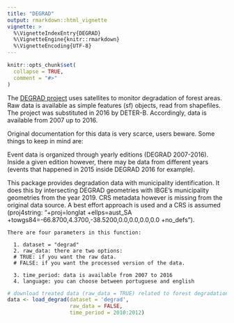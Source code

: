 ```yaml
---
title: "DEGRAD"
output: rmarkdown::html_vignette
vignette: >
  %\VignetteIndexEntry{DEGRAD}
  %\VignetteEngine{knitr::rmarkdown}
  %\VignetteEncoding{UTF-8}
---
```


```r
knitr::opts_chunk$set(
  collapse = TRUE,
  comment = "#>"
)
```

The [DEGRAD project](http://www.obt.inpe.br/OBT/assuntos/programas/amazonia/degrad) uses satellites to monitor degradation of forest areas. Raw data is available as simple features (sf) objects, read from shapefiles. The project was substituted in 2016 by DETER-B. Accordingly, data is available from 2007 up to 2016.

Original documentation for this data is very scarce, users beware. Some things to keep in mind are:

Event data is organized through yearly editions (DEGRAD 2007-2016). Inside a given edition however, there may be data from different years (events that happened in 2015 inside DEGRAD 2016 for example). 

This package provides degradation data with municipality identification. It does this by intersecting DEGRAD geometries with IBGE's municipality geometries from the year 2019. CRS metadata however is missing from the original data source. A best effort approach is used and a CRS is assumed (proj4string: "+proj=longlat +ellps=aust_SA +towgs84=-66.8700,4.3700,-38.5200,0.0,0.0,0.0,0.0 +no_defs").

```
There are four parameters in this function:
  
  1. dataset = "degrad"
  2. raw_data: there are two options:
  # TRUE: if you want the raw data.
  # FALSE: if you want the processed version of the data. 
  
  3. time_period: data is available from 2007 to 2016
  4. language: you can choose between portuguese and english
```

```r
# download treated data (raw_data = TRUE) related to forest degradation from 2010 to 2012 (time_period = 2010:2012). 
data <- load_degrad(dataset = 'degrad', 
                    raw_data = FALSE,
                    time_period = 2010:2012)
```
